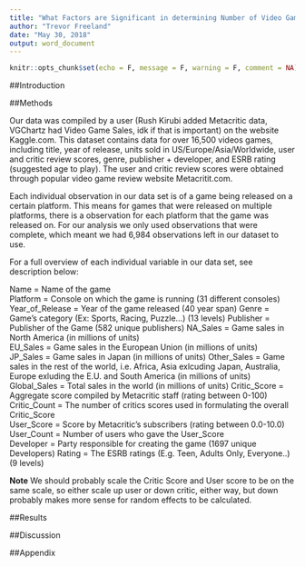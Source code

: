 ```yaml
---
title: "What Factors are Significant in determining Number of Video Games Sold"
author: "Trevor Freeland"
date: "May 30, 2018"
output: word_document
---
```


```r
knitr::opts_chunk$set(echo = F, message = F, warning = F, comment = NA)
```

##Introduction



##Methods

Our data was compiled by a user (Rush Kirubi added Metacritic data, VGChartz had Video Game Sales, idk if that is important) on the website Kaggle.com. This dataset contains data for over 16,500 videos games, including title, year of release, units sold in US/Europe/Asia/Worldwide, user and critic review scores, genre, publisher + developer, and ESRB rating (suggested age to play). The user and critic review scores were obtained through popular video game review website Metacritit.com. 

Each individual observation in our data set is of a game being released on a certain platform. This means for games that were released on multiple platforms, there is a observation for each platform that the game was released on. For our analysis we only used observations that were complete, which meant we had 6,984 observations left in our dataset to use. 

For a full overview of each individual variable in our data set, see description below:

Name = Name of the game  
Platform = Console on which the game is running  (31 different consoles)
Year_of_Release = Year of the game released  (40 year span)
Genre = Game's category (Ex: Sports, Racing, Puzzle...)  (13 levels)
Publisher = Publisher of the Game  (582 unique publishers)
NA_Sales = Game sales in North America (in millions of units)  
EU_Sales = Game sales in the European Union (in millions of units)  
JP_Sales = Game sales in Japan (in millions of units)
Other_Sales = Game sales in the rest of the world, i.e. Africa, Asia exlcuding Japan, Australia, Europe exluding the E.U. and South America (in millions of units)  
Global_Sales = Total sales in the world (in millions of units)
Critic_Score = Aggregate score compiled by Metacritic staff (rating between 0-100)  
Critic_Count = The number of critics scores used in formulating the overall Critic_Score  
User_Score = Score by Metacritic's subscribers  (rating between 0.0-10.0)
User_Count = Number of users who gave the User_Score  
Developer = Party responsible for creating the game  (1697 unique Developers)
Rating = The ESRB ratings (E.g. Teen, Adults Only, Everyone..) (9 levels)


**Note** We should probably scale the Critic Score and User score to be on the same scale, so either scale up user or down critic, either way, but down probably makes more sense for random effects to be calculated. 

##Results



##Discussion



##Appendix


